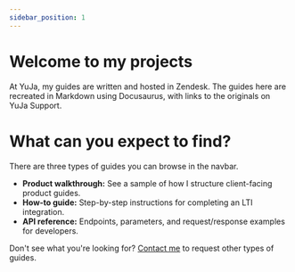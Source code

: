 ```yaml
---
sidebar_position: 1
---
```


# Welcome to my projects

At YuJa, my guides are written and hosted in Zendesk. The guides here are recreated in Markdown using Docusaurus, with links to the originals on YuJa Support.

# What can you expect to find?

There are three types of guides you can browse in the navbar.

- **Product walkthrough:** See a sample of how I structure client-facing product guides.
- **How-to guide:** Step-by-step instructions for completing an LTI integration.
- **API reference:** Endpoints, parameters, and request/response examples for developers.

Don't see what you're looking for? [Contact me](src\pages\contact.md) to request other types of guides.
